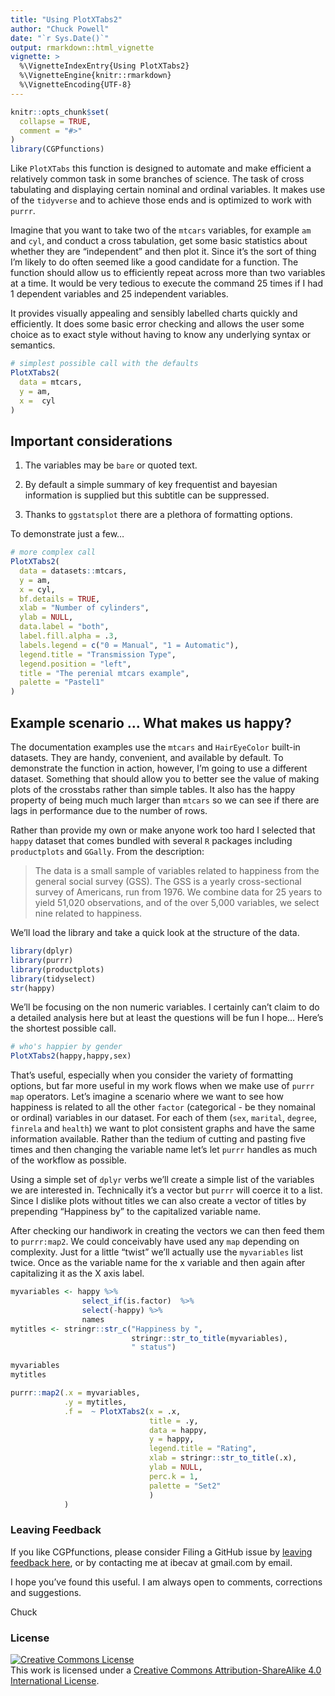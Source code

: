 ```yaml
---
title: "Using PlotXTabs2"
author: "Chuck Powell"
date: "`r Sys.Date()`"
output: rmarkdown::html_vignette
vignette: >
  %\VignetteIndexEntry{Using PlotXTabs2}
  %\VignetteEngine{knitr::rmarkdown}
  %\VignetteEncoding{UTF-8}
---
```


```r
knitr::opts_chunk$set(
  collapse = TRUE,
  comment = "#>"
)
library(CGPfunctions)
```

Like `PlotXTabs` this function is designed to automate and make efficient a
relatively common task in some branches of science. The task of cross tabulating
and displaying certain nominal and ordinal variables. It makes use of the
`tidyverse` and to achieve those ends and is optimized to work with `purrr`.

Imagine that you want to take two of the `mtcars` variables, for example `am`
and `cyl`, and conduct a cross tabulation, get some basic statistics about
whether they are "independent" and then plot it. Since it's the sort of thing
I'm likely to do often seemed like a good candidate for a function. The function
should allow us to efficiently repeat across more than two variables at a time.
It would be very tedious to execute the command 25 times if I had 1 dependent
variables and 25 independent variables.

It provides visually appealing and sensibly labelled charts quickly and
efficiently. It does some basic error checking and allows the user some choice
as to exact style without having to know any underlying syntax or semantics.

```r
# simplest possible call with the defaults
PlotXTabs2(
  data = mtcars,
  y = am,
  x =  cyl
)  
```

## Important considerations

1. The variables may be `bare` or quoted text.

2. By default a simple summary of key frequentist and bayesian information is
   supplied but this subtitle can be suppressed.

3. Thanks to `ggstatsplot` there are a plethora of formatting options.

To demonstrate just a few...

```r
# more complex call
PlotXTabs2(
  data = datasets::mtcars,
  y = am,
  x = cyl,
  bf.details = TRUE,
  xlab = "Number of cylinders",
  ylab = NULL,
  data.label = "both",
  label.fill.alpha = .3,
  labels.legend = c("0 = Manual", "1 = Automatic"),
  legend.title = "Transmission Type",
  legend.position = "left",
  title = "The perenial mtcars example",
  palette = "Pastel1"
)
```

## Example scenario ... What makes us happy?

The documentation examples use the `mtcars` and `HairEyeColor` built-in
datasets. They are handy, convenient, and available by default. To demonstrate
the function in action, however, I'm going to use a different dataset. Something
that should allow you to better see the value of making plots of the crosstabs
rather than simple tables. It also has the happy property of being much much
larger than `mtcars` so we can see if there are lags in performance due to the
number of rows.

Rather than provide my own or make anyone work too hard I selected that `happy`
dataset that comes bundled with several `R` packages including `productplots`
and `GGally`. From the description:

> The data is a small sample of variables related to happiness from the general
social survey (GSS). The GSS is a yearly cross-sectional survey of Americans,
run from 1976. We combine data for 25 years to yield 51,020 observations, and of
the over 5,000 variables, we select nine related to happiness.

We'll load the library and take a quick look at the structure of the data.

```r
library(dplyr)
library(purrr)
library(productplots)
library(tidyselect) 
str(happy)
```

We'll be focusing on the non numeric variables. I certainly can't claim to do a
detailed analysis here but at least the questions will be fun I hope... Here's
the shortest possible call.

```r
# who's happier by gender
PlotXTabs2(happy,happy,sex)
```

That's useful, especially when you consider the variety of formatting options,
but far more useful in my work flows when we make use of `purrr` `map`
operators. Let's imagine a scenario where we want to see how happiness is
related to all the other `factor` (categorical - be they nomainal or ordinal)
variables in our dataset. For each of them (`sex`, `marital`, `degree`,
`finrela` and `health`) we want to plot consistent graphs and have the same
information available. Rather than the tedium of cutting and pasting five times
and then changing the variable name let's let `purrr` handles as much of the
workflow as possible.

Using a simple set of `dplyr` verbs we'll create a simple list of the variables
we are interested in. Technically it's a vector but `purrr` will coerce it to a
list. Since I dislike plots without titles we can also create a vector of titles
by prepending "Happiness by " to the capitalized variable name.

After checking our handiwork in creating the vectors we can then feed them to
`purrr:map2`. We could conceivably have used any `map` depending on complexity.
Just for a little "twist" we'll actually use the `myvariables` list twice. Once
as the variable name for the x variable and then again after capitalizing it as
the X axis label.

```r
myvariables <- happy %>% 
                select_if(is.factor)  %>% 
                select(-happy) %>% 
                names
mytitles <- stringr::str_c("Happiness by ", 
                           stringr::str_to_title(myvariables), 
                           " status")

myvariables
mytitles

purrr::map2(.x = myvariables,
            .y = mytitles,
            .f =  ~ PlotXTabs2(x = .x,
                               title = .y,
                               data = happy,
                               y = happy,
                               legend.title = "Rating",
                               xlab = stringr::str_to_title(.x),
                               ylab = NULL,
                               perc.k = 1,
                               palette = "Set2"
                               )
            )
```

### Leaving Feedback
If you like CGPfunctions, please consider Filing a GitHub issue by [leaving feedback here](https://github.com/ibecav/CGPfunctions/issues), or by contacting me at ibecav at gmail.com by email.

I hope you've found this useful. I am always open to comments, corrections and
suggestions.

Chuck 

### License
<a rel="license" href="http://creativecommons.org/licenses/by-sa/4.0/"><img alt="Creative Commons License" style="border-width:0" src="https://i.creativecommons.org/l/by-sa/4.0/88x31.png" /></a><br />This work is licensed under a <a rel="license" href="http://creativecommons.org/licenses/by-sa/4.0/">Creative Commons Attribution-ShareAlike 4.0 International License</a>.

